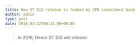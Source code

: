 ---
title: New XT Di2 release is leaked by JPN investment bank
author: admin
type: post
date: 2016-03-22T00:11:00+00:00
---

<LinkBox url="http://news.finance.yahoo.co.jp/detail/20160322-00000124-stkms-stocks" />

> In 2016, Deore XT Di2 will release.

<AmazonLinkBox url="http://www.amazon.co.jp/exec/obidos/ASIN/B00H11H63K/gensobunya-22/ref=nosim/" />

